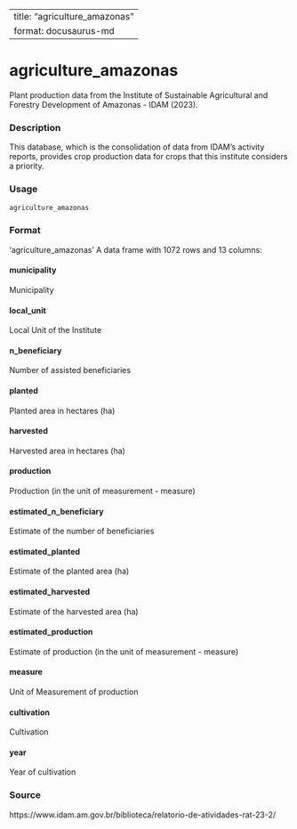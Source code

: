 
---
title: "agriculture_amazonas"
format: docusaurus-md
---

# agriculture_amazonas

Plant production data from the Institute of Sustainable Agricultural and Forestry Development of Amazonas - IDAM (2023).

### Description

This database, which is the consolidation of data from IDAM's activity reports, provides crop production data for crops that this institute considers a priority.

### Usage

```r
agriculture_amazonas
```

### Format

‘agriculture_amazonas’ A data frame with 1072 rows and 13 columns:

#### municipality

Municipality

#### local_unit

Local Unit of the Institute

#### n_beneficiary

Number of assisted beneficiaries

#### planted

Planted area in hectares (ha)

#### harvested

Harvested area in hectares (ha)

#### production

Production (in the unit of measurement - measure)

#### estimated_n_beneficiary

Estimate of the number of beneficiaries

#### estimated_planted

Estimate of the planted area (ha)

#### estimated_harvested

Estimate of the harvested area (ha)

#### estimated_production

Estimate of production (in the unit of measurement - measure)

#### measure

Unit of Measurement of production


#### cultivation

Cultivation

#### year

Year of cultivation

### Source

https://www.idam.am.gov.br/biblioteca/relatorio-de-atividades-rat-23-2/
